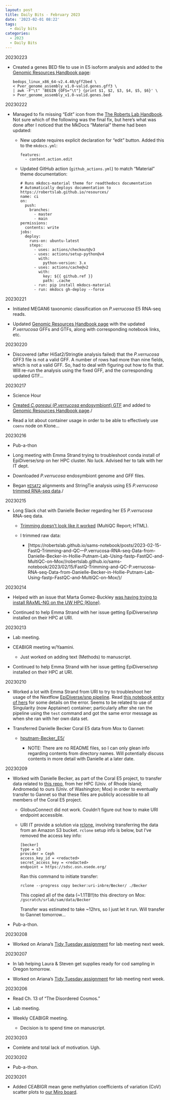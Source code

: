 ```yaml
---
layout: post
title: Daily Bits - February 2023
date: '2023-02-01 08:22'
tags: 
  - daily bits
categories: 
  - 2023
  - Daily Bits
---
```


20230223


- Created a genes BED file to use in E5 isoform analysis and added to the [Genomic Resources Handbook page](https://robertslab.github.io/resources/Genomic-Resources/):

    ```shell
    bedops_linux_x86_64-v2.4.40/gff2bed \
    < Pver_genome_assembly_v1.0-valid.genes.gff3 \
    | awk -F"\t" 'BEGIN {OFS="\t"} {print $1, $2, $3, $4, $5, $6}' \
    > Pver_genome_assembly_v1.0-valid.genes.bed
    ```



20230222

- Managed to fix missing "Edit" icon from the [The Roberts Lab Handbook](https://robertslab.github.io/resources/). Not sure which of the following was the final fix, but here's what was done after I noticed that the MkDocs "Material" theme had been updated:

  - New update requires explicit declaration for "edit" button. Added this to the `mkdocs.yml`:

      ```
      features:
        - content.action.edit
      ```

  - Updated GitHub action (`github_actions.yml`) to match "Material" theme documentation:

        
        # Runs mkdocs-material theme for readthedocs documentation
        # Automatically deploys documentation to https://robertslab.github.io/resources/
        name: ci 
        on:
          push:
            branches:
              - master 
              - main
        permissions:
          contents: write
        jobs:
          deploy:
            runs-on: ubuntu-latest
            steps:
              - uses: actions/checkout@v3
              - uses: actions/setup-python@v4
                with:
                  python-version: 3.x
              - uses: actions/cache@v2
                with:
                  key: ${{ github.ref }}
                  path: .cache
              - run: pip install mkdocs-material 
              - run: mkdocs gh-deploy --force
        
      



20230221

- Initiated MEGAN6 taxonomic classification on _P.verrucosa_ E5 RNA-seq reads.

- Updated [Genomic Resources Handbook page](https://robertslab.github.io/resources/Genomic-Resources/) with the updated _P.verrucosa_ GFFs and GTFs, along with corresponding notebook links, etc.



20230220

- Discovered (after HiSat2/Stringtie analysis failed) that the _P.verrucosa_ GFF3 file is not a valid GFF. A number of rows had more than nine fields, which is not a valid GFF. So, had to deal with figuring out how to fix that. Will re-run the analysis using the fixed GFF, and the corresponding updated GTF...



20230217

- Science Hour

- [Created _C.goreaui_ (_P.verrucosa_ endosymbiont) GTF](https://robertslab.github.io/sams-notebook/posts/2023-02-17-Data-Wrangling---C.goreaui-Genome-GFF-to-GTF-Using-gffread/) and added to [Genomic Resources Handbook page](https://robertslab.github.io/resources/Genomic-Resources/)./

- Read a lot about container usage in order to be able to effectively use `coenv` node on Klone...



20230216

- Pub-a-thon

- Long meeting with Emma Strand trying to troubleshoot conda install of EpiDiverse/snp on her HPC cluster. No luck. Advised her to talk with her IT dept.

- Downloaded _P.verrucosa_ endosymbiont genome and GFF files.

- Began [`HISAT2`](https://daehwankimlab.github.io/hisat2/) alignments and StringTie analysis using E5 _P.verrucosa_ [trimmed RNA-seq data]((https://robertslab.github.io/sams-notebook/posts/2023-02-15-FastQ-Trimming-and-QC---P.verrucosa-RNA-seq-Data-from-Danielle-Becker-in-Hollie-Putnam-Lab-Using-fastp-FastQC-and-MultiQC-on-Mox/))./



20230215

- Long Slack chat with Danielle Becker regarding her E5 _P.verrucosa_ RNA-seq data.

  - [Trimming doesn't look like it worked](https://gannet.fish.washington.edu/Atumefaciens/hputnam-Becker_E5/Becker_RNASeq/data/trimmed/trimmed_qc/multiqc_report.html) (MultiQC Report; HTML).

  - I trimmed raw data:

    - [https://robertslab.github.io/sams-notebook/posts/2023-02-15-FastQ-Trimming-and-QC---P.verrucosa-RNA-seq-Data-from-Danielle-Becker-in-Hollie-Putnam-Lab-Using-fastp-FastQC-and-MultiQC-on-Mox//robertslab.github.io/sams-notebook/2023/02/15/FastQ-Trimming-and-QC-P.verrucosa-RNA-seq-Data-from-Danielle-Becker-in-Hollie-Putnam-Lab-Using-fastp-FastQC-and-MultiQC-on-Mox/)/



20230214

- Helped with an issue that Marta Gomez-Buckley [was having trying to install RAxML-NG on the UW HPC (Klone)](https://github.com/RobertsLab/resources/issues/1578).

- Continued to help Emma Strand with her issue getting EpiDiverse/snp installed on their HPC at URI.



20230213

- Lab meeting.

- CEABIGR meeting w/Yaamini.

  - Just worked on adding text (Methods) to manuscript.

- Continued to help Emma Strand with her issue getting EpiDiverse/snp installed on their HPC at URI.



20230210

- Worked a lot with Emma Strand from URI to try to troubleshoot her usage of the Nextflow [EpiDiverse/snp pipeline](https://github.com/EpiDiverse/snp). Read [this notebook entry of hers](https://github.com/emmastrand/EmmaStrand_Notebook/blob/master/_posts/2023-02-06-EpiDiverse-Bleaching-Pairs-Analysis.md#troubleshooting) for some details on the error. Seems to be related to use of Singularity (now Apptainer) container; particularly after she ran the pipeline using the `test` command and got the same error message as when she ran with her own data set.

- Transferred Danielle Becker Coral E5 data from Mox to Gannet:

  - [hputnam-Becker_E5/](https://gannet.fish.washington.edu/Atumefaciens/hputnam-Becker_E5/)

    - NOTE: There are no README files, so I can only glean info regarding contents from directory names. Will potentially discuss contents in more detail with Danielle at a later date.



20230209

- Worked with Danielle Becker, as part of the Coral E5 project, to transfer data related to [this repo](https://github.com/hputnam/Becker_E5), from her HPC (Univ. of Rhode Island; Andromeda) to ours (Univ. of Washington; Mox) in order to eventually transfer to Gannet so that these files are publicly accessible to all members of the Coral E5 project.

  - GlobusConnect did not work. Couldn't figure out how to make URI endpoint accessible.

  - URI IT provide a solution via [rclone](https://rclone.org/), involving transferring the data from an Amazon S3 bucket. `rclone` setup info is below, but I've removed the access key info:

    ```
    [becker]
    type = s3
    provider = Ceph
    access_key_id = <redacted>
    secret_access_key = <redacted>
    endpoint = https://sdsc.osn.xsede.org/
    ```

    Ran this command to initiate transfer:

    ```shell
    rclone --progress copy becker:uri-inbre/Becker/ ./Becker
    ```

    This copied all of the data (~1.1TB!!)to this directory on Mox: `/gscratch/srlab/sam/data/Becker`

    Transfer was estimated to take ~12hrs, so I just let it run. Will transfer to Gannet tomorrow...

- Pub-a-thon.



20230208

- Worked on Ariana's [Tidy Tuesday assignment](https://github.com/RobertsLab/resources/discussions/1574) for lab meeting next week.



20230207

- In lab helping Laura & Steven get supplies ready for cod sampling in Oregon tomorrow.

- Worked on Ariana's [Tidy Tuesday assignment](https://github.com/RobertsLab/resources/discussions/1574) for lab meeting next week.



20230206

- Read Ch. 13 of "The Disordered Cosmos."

- Lab meeting.

- Weekly CEABIGR meeting.

  - Decision is to spend time on manuscript.



20230203

- Comlete and total lack of motivation. Ugh.



20230202

- Pub-a-thon.



20230201

- Added CEABIGR mean gene methylation coefficients of variation (CoV) scatter plots to [our Miro board](https://miro.com/app/board/uXjVPYZDgxw=/).